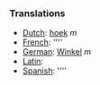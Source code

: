 ===Translations===
*[[Dutch]]: [[hoek]] ''m''
*[[French]]: [[]] ''''
*[[German]]: [[Winkel]] ''m''
*[[Latin]]: [[]]
*[[Spanish]]: [[]] ''''